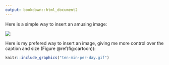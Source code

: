 ```yaml
---
output: bookdown::html_document2
---
```


Here is a simple way to insert an amusing image:

![](ten-min-per-day.gif)

Here is my prefered way to insert an image, giving me more control over the caption and size (Figure \@ref(fig:cartoon)):

```r
knitr::include_graphics("ten-min-per-day.gif")
```

